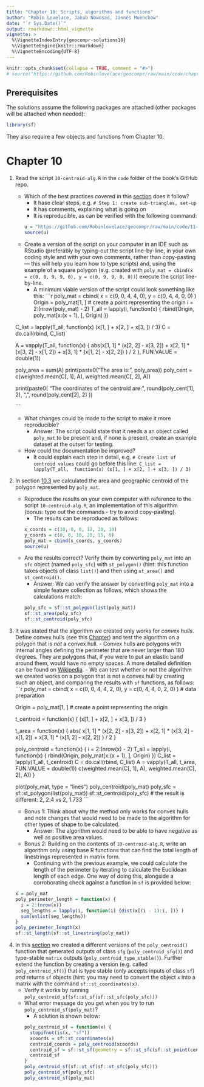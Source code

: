 ```yaml
---
title: "Chapter 10: Scripts, algorithms and functions"
author: "Robin Lovelace, Jakub Nowosad, Jannes Muenchow"
date: "`r Sys.Date()`"
output: rmarkdown::html_vignette
vignette: >
  %\VignetteIndexEntry{geocompr-solutions10}
  %\VignetteEngine{knitr::rmarkdown}
  %\VignetteEncoding{UTF-8}
---
```


```r
knitr::opts_chunk$set(collapse = TRUE, comment = "#>")
# source("https://github.com/Robinlovelace/geocompr/raw/main/code/chapters/10-algorithms.R")
```

## Prerequisites {-}

The solutions assume the following packages are attached (other packages will be attached when needed):

```r
library(sf)
```

They also require a few objects and functions from Chapter 10.

# Chapter 10

1) Read the script `10-centroid-alg.R` in the `code` folder of the book's GitHub repo.
    - Which of the best practices covered in this [section](https://geocompr.robinlovelace.net/algorithms.html#scripts) does it follow?
        - It hase clear steps, e.g. `# Step 1: create sub-triangles, set-up`
        - It has comments, explaining what is going on
        - It is reproducible, as can be verified with the following command:
    ```r
    u = "https://github.com/Robinlovelace/geocompr/raw/main/code/11-centroid-alg.R"
    source(u)
    ```
    - Create a version of the script on your computer in an IDE such as RStudio (preferably by typing-out the script line-by-line, in your own coding style and with your own comments, rather than copy-pasting --- this will help you learn how to type scripts) and, using the example of a square polygon (e.g. created with `poly_mat = cbind(x = c(0, 0, 9, 9, 0), y = c(0, 9, 9, 0, 0))`) execute the script line-by-line.
        - A minimum viable version of the script could look something like this:
    ```r
    poly_mat = cbind(
      x = c(0, 0, 4, 4, 0),
      y = c(0, 4, 4, 0, 0)
    )
    Origin = poly_mat[1, ] # create a point representing the origin
    i = 2:(nrow(poly_mat) - 2)
    T_all = lapply(i, function(x) {
      rbind(Origin, poly_mat[x:(x + 1), ], Origin)
    })
    
    C_list = lapply(T_all,  function(x) (x[1, ] + x[2, ] + x[3, ]) / 3)
    C = do.call(rbind, C_list)
    
    A = vapply(T_all, function(x) {
      abs(x[1, 1] * (x[2, 2] - x[3, 2]) +
            x[2, 1] * (x[3, 2] - x[1, 2]) +
            x[3, 1] * (x[1, 2] - x[2, 2]) ) / 2
    }, FUN.VALUE = double(1))
    
    poly_area = sum(A)
    print(paste0("The area is: ", poly_area))
    poly_cent = c(weighted.mean(C[, 1], A), weighted.mean(C[, 2], A))
    
    print(paste0(
      "The coordinates of the centroid are: ",
      round(poly_cent[1], 2),
      ", ",
      round(poly_cent[2], 2)
    ))
    
    ```
    - What changes could be made to the script to make it more reproducible?
        - Answer: The script could state that it needs a an object called `poly_mat` to be present and, if none is present, create an example dataset at the outset for testing.
    - How could the documentation be improved?
        - It could explain each step in detail, e.g. `# Create list of centroid values` could go before this line: `C_list = lapply(T_all,  function(x) (x[1, ] + x[2, ] + x[3, ]) / 3)`

2) In section [10.3](https://geocompr.robinlovelace.net/algorithms.html#geographic-algorithms) we calculated the area and geographic centroid of the polygon represented by `poly_mat`.
    - Reproduce the results on your own computer with reference to the script `10-centroid-alg.R`, an implementation of this algorithm (bonus: type out the commands - try to avoid copy-pasting).
        - The results can be reproduced as follows:
    ```r
    x_coords = c(10, 0, 0, 12, 20, 10)
    y_coords = c(0, 0, 10, 20, 15, 0)
    poly_mat = cbind(x_coords, y_coords)
    source(u)
    ```
    - Are the results correct? Verify them by converting `poly_mat` into an `sfc` object (named `poly_sfc`) with `st_polygon()` (hint: this function takes objects of class `list()`) and then using `st_area()` and `st_centroid()`.
        - Answer: We can verify the answer by converting `poly_mat` into a simple feature collection as follows, which shows the calculations match:
    ```r
    poly_sfc = sf::st_polygon(list(poly_mat))
    sf::st_area(poly_sfc)
    sf::st_centroid(poly_sfc)
    ```

3) It was stated that the algorithm we created only works for *convex hulls*. Define convex hulls (see this [Chapter](https://geocompr.robinlovelace.net/geometric-operations.html#geometric-operations)) and test the algorithm on a polygon that is *not* a convex hull.
         - Convex hulls are polygons with internal angles defining the perimeter that are never larger than 180 degrees. They are polygons that, if you were to put an elastic band around them, would have no empty spaces. A more detailed definition can be found on [Wikipedia](https://en.wikipedia.org/wiki/Convex_hull).
         - We can test whether or not the algorithm we created works on a polygon that is not a convex hull by creating such an object, and comparing the results with `sf` functions, as follows: 
    ```r
    poly_mat = cbind(
    x = c(0, 0, 4, 4, 2, 0),
    y = c(0, 4, 4, 0, 2, 0)
    )
    # data preparation

    Origin = poly_mat[1, ] # create a point representing the origin
    
    t_centroid = function(x) {
    (x[1, ] + x[2, ] + x[3, ]) / 3
    }
    
    t_area = function(x) {
    abs(
    x[1, 1] * (x[2, 2] - x[3, 2]) +
    x[2, 1] * (x[3, 2] - x[1, 2]) +
    x[3, 1] * (x[1, 2] - x[2, 2])
    ) / 2
    }
    
    poly_centroid = function(x) {
    i = 2:(nrow(x) - 2)
    T_all = lapply(i, function(x) {
    rbind(Origin, poly_mat[x:(x + 1), ], Origin)
    })
    C_list = lapply(T_all, t_centroid)
    C = do.call(rbind, C_list)
    A = vapply(T_all, t_area, FUN.VALUE = double(1))
    c(weighted.mean(C[, 1], A), weighted.mean(C[, 2], A))
    }
    
    plot(poly_mat, type = "lines")
    poly_centroid(poly_mat)
    poly_sfc = sf::st_polygon(list(poly_mat))
    sf::st_centroid(poly_sfc) # the result is different: 2, 2.4 vs 2, 1.733
    ```
     - Bonus 1: Think about why the method only works for convex hulls and note changes that would need to be made to the algorithm for other types of shape to be calculated.
         - Answer: The algorithm would need to be able to have negative as well as positive area values.
     - Bonus 2: Building on the contents of `10-centroid-alg.R`, write an algorithm only using base R functions that can find the total length of linestrings represented in matrix form.
       - Continuing with the previous example, we could calculate the length of the perimeter by iterating to calculate the Euclidean length of each edge. One way of doing this, alongside a corroborating check against a function in `sf` is provided below:

    ```r
    x = poly_mat
    poly_perimeter_length = function(x) {
      i = 2:(nrow(x))
      seg_lengths = lapply(i, function(i) {dist(x[(i - 1):i, ])} )
      sum(unlist(seg_lengths))
    }
    poly_perimeter_length(x)
    sf::st_length(sf::st_linestring(poly_mat))
    ```

<!-- Todo: add example of matrix representing a linestring, demonstrate code to verify the answer, suggest alternative functions to decompose as a bonus. -->

4) In this [section](https://geocompr.robinlovelace.net/algorithms.html#functions) we created a different versions of the `poly_centroid()` function that generated outputs of class `sfg` (`poly_centroid_sfg()`) and type-stable `matrix` outputs (`poly_centroid_type_stable()`). Further extend the function by creating a version (e.g. called `poly_centroid_sf()`) that is type stable (only accepts inputs of class `sf`) *and* returns `sf` objects (hint: you may need to convert the object `x` into a matrix with the command `sf::st_coordinates(x)`.
    - Verify it works by running `poly_centroid_sf(sf::st_sf(sf::st_sfc(poly_sfc)))`
    - What error message do you get when you try to run `poly_centroid_sf(poly_mat)`?
        - A solution is shown below:
```r
poly_centroid_sf = function(x) {
  stopifnot(is(x, "sf"))
  xcoords = sf::st_coordinates(x)
  centroid_coords = poly_centroid(xcoords)
  centroid_sf = sf::st_sf(geometry = sf::st_sfc(sf::st_point(centroid_coords)))
  centroid_sf
}
poly_centroid_sf(sf::st_sf(sf::st_sfc(poly_sfc)))
poly_centroid_sf(poly_sfc)
poly_centroid_sf(poly_mat)
```

